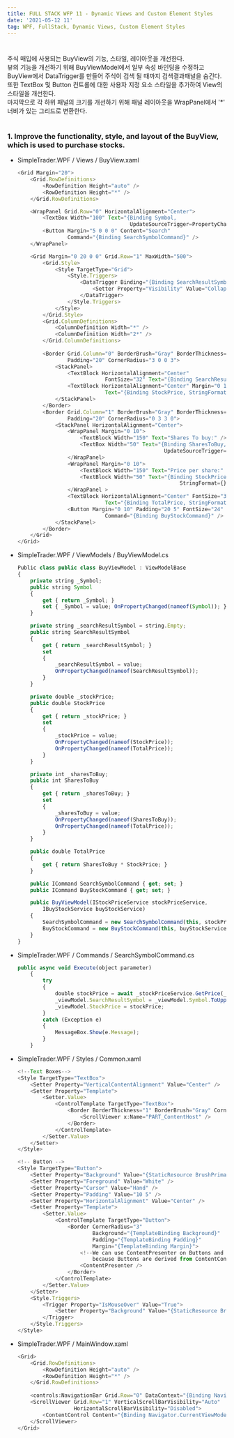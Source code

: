 ```yaml
---
title: FULL STACK WFP 11 - Dynamic Views and Custom Element Styles
date: '2021-05-12 11'
tag: WPF, FullStack, Dynamic Views, Custom Element Styles
---
```

#
주식 매입에 사용되는 BuyView의 기능, 스타일, 레이아웃을 개선한다.  
뷰의 기능을 개선하기 위해 BuyViewModel에서 일부 속성 바인딩을 수정하고 BuyView에서 DataTrigger를 만들어 주식이 검색 될 때까지 검색결과패널을 숨긴다.  
또한 TextBox 및 Button 컨트롤에 대한 사용자 지정 요소 스타일을 추가하여 View의 스타일을 개선한다.  
마지막으로 각 하위 패널의 크기를 개선하기 위해 패널 레이아웃을 WrapPanel에서 '*' 너비가 있는 그리드로 변환한다.
#
### 1. Improve the functionality, style, and layout of the BuyView, which is used to purchase stocks.
* SimpleTrader.WPF / Views / BuyView.xaml
    ```js
    <Grid Margin="20">
        <Grid.RowDefinitions>
            <RowDefinition Height="auto" />
            <RowDefinition Height="*" />
        </Grid.RowDefinitions>

        <WrapPanel Grid.Row="0" HorizontalAlignment="Center">
            <TextBox Width="100" Text="{Binding Symbol, 
                                        UpdateSourceTrigger=PropertyChanged}" />
            <Button Margin="5 0 0 0" Content="Search" 
                    Command="{Binding SearchSymbolCommand}" />
        </WrapPanel>

        <Grid Margin="0 20 0 0" Grid.Row="1" MaxWidth="500">
            <Grid.Style>
                <Style TargetType="Grid">
                    <Style.Triggers>
                        <DataTrigger Binding="{Binding SearchResultSymbol}" Value="">
                            <Setter Property="Visibility" Value="Collapsed" />
                        </DataTrigger>
                    </Style.Triggers>
                </Style>
            </Grid.Style>
            <Grid.ColumnDefinitions>
                <ColumnDefinition Width="*" />
                <ColumnDefinition Width="2*" />
            </Grid.ColumnDefinitions>
            
            <Border Grid.Column="0" BorderBrush="Gray" BorderThickness="1" 
                    Padding="20" CornerRadius="3 0 0 3">
                <StackPanel>
                    <TextBlock HorizontalAlignment="Center" 
                                FontSize="32" Text="{Binding SearchResultSymbol}"/>
                    <TextBlock HorizontalAlignment="Center" Margin="0 10 0 0" 
                                Text="{Binding StockPrice, StringFormat={}{0:C}}" />
                </StackPanel>
            </Border>
            <Border Grid.Column="1" BorderBrush="Gray" BorderThickness="0 1 1 1" 
                    Padding="20" CornerRadius="0 3 3 0">
                <StackPanel HorizontalAlignment="Center">
                    <WrapPanel Margin="0 10">
                        <TextBlock Width="150" Text="Shares To buy:" />
                        <TextBox Width="50" Text="{Binding SharesToBuy, 
                                                   UpdateSourceTrigger=PropertyChanged}" />
                    </WrapPanel>
                    <WrapPanel Margin="0 10">
                        <TextBlock Width="150" Text="Price per share:" />
                        <TextBlock Width="50" Text="{Binding StockPrice, 
                                                        StringFormat={}{0:C}}" />
                    </WrapPanel >
                    <TextBlock HorizontalAlignment="Center" FontSize="32" Margin="0 10" 
                                Text="{Binding TotalPrice, StringFormat={}{0:C}}" />
                    <Button Margin="0 10" Padding="20 5" FontSize="24" Content="Buy" 
                                Command="{Binding BuyStockCommand}" />
                </StackPanel>
            </Border>
        </Grid>
    </Grid>
    ```
* SimpleTrader.WPF / ViewModels / BuyViewModel.cs
    ```js
    Public class public class BuyViewModel : ViewModelBase
    {
        private string _Symbol;
        public string Symbol
        {
            get { return _Symbol; }
            set { _Symbol = value; OnPropertyChanged(nameof(Symbol)); }
        }

        private string _searchResultSymbol = string.Empty;
        public string SearchResultSymbol
        {
            get { return _searchResultSymbol; }
            set 
            { 
                _searchResultSymbol = value; 
                OnPropertyChanged(nameof(SearchResultSymbol)); 
            }
        }

        private double _stockPrice;
        public double StockPrice
        {
            get { return _stockPrice; }
            set 
            { 
                _stockPrice = value; 
                OnPropertyChanged(nameof(StockPrice));
                OnPropertyChanged(nameof(TotalPrice));
            }
        }

        private int _sharesToBuy;
        public int SharesToBuy
        {
            get { return _sharesToBuy; }
            set 
            { 
                _sharesToBuy = value; 
                OnPropertyChanged(nameof(SharesToBuy));
                OnPropertyChanged(nameof(TotalPrice));
            }
        }

        public double TotalPrice
        {
            get { return SharesToBuy * StockPrice; }
        }

        public ICommand SearchSymbolCommand { get; set; }
        public ICommand BuyStockCommand { get; set; }

        public BuyViewModel(IStockPriceService stockPriceService,
            IBuyStockService buyStockService)
        {
            SearchSymbolCommand = new SearchSymbolCommand(this, stockPriceService);
            BuyStockCommand = new BuyStockCommand(this, buyStockService);
        }
    }
    ```
* SimpleTrader.WPF / Commands / SearchSymbolCommand.cs
    ```js
    public async void Execute(object parameter)
        {
            try
            {
                double stockPrice = await _stockPriceService.GetPrice(_viewModel.Symbol);
                _viewModel.SearchResultSymbol = _viewModel.Symbol.ToUpper();
                _viewModel.StockPrice = stockPrice;
            }
            catch (Exception e)
            {
                MessageBox.Show(e.Message);
            }
        }
    ```
* SimpleTrader.WPF / Styles / Common.xaml
    ```js
    <!--Text Boxes-->
    <Style TargetType="TextBox">
        <Setter Property="VerticalContentAlignment" Value="Center" />
        <Setter Property="Template">
            <Setter.Value>
                <ControlTemplate TargetType="TextBox">
                    <Border BorderThickness="1" BorderBrush="Gray" CornerRadius="3">
                        <ScrollViewer x:Name="PART_ContentHost" />
                    </Border>
                </ControlTemplate>
            </Setter.Value>
        </Setter>
    </Style>
    
    <!-- Button -->
    <Style TargetType="Button">
        <Setter Property="Background" Value="{StaticResource BrushPrimary2}" />
        <Setter Property="Foreground" Value="White" />
        <Setter Property="Cursor" Value="Hand" />
        <Setter Property="Padding" Value="10 5" />
        <Setter Property="HorizontalAlignment" Value="Center" />
        <Setter Property="Template">
            <Setter.Value>
                <ControlTemplate TargetType="Button">
                    <Border CornerRadius="3" 
                            Background="{TemplateBinding Background}"
                            Padding="{TemplateBinding Padding}"
                            Margin="{TemplateBinding Margin}">
                        <!--We can use ContentPresenter on Buttons and not TextBoxes 
                            because Buttons are derived from ContentControl-->
                        <ContentPresenter />
                    </Border>
                </ControlTemplate>
            </Setter.Value>
        </Setter>
        <Style.Triggers>
            <Trigger Property="IsMouseOver" Value="True">
                <Setter Property="Background" Value="{StaticResource BrushPrimary1}" />
            </Trigger>
        </Style.Triggers>
    </Style>
    ```
* SimpleTrader.WPF / MainWindow.xaml
    ```js
    <Grid>
        <Grid.RowDefinitions>
            <RowDefinition Height="auto" />
            <RowDefinition Height="*" />
        </Grid.RowDefinitions>
        
        <controls:NavigationBar Grid.Row="0" DataContext="{Binding Navigator}" />
        <ScrollViewer Grid.Row="1" VerticalScrollBarVisibility="Auto" 
                      HorizontalScrollBarVisibility="Disabled">
            <ContentControl Content="{Binding Navigator.CurrentViewModel}" />
        </ScrollViewer>
    </Grid>
    ```
